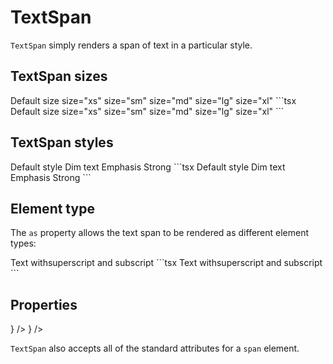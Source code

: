 
# TextSpan

`TextSpan` simply renders a span of text in a particular style.

## TextSpan sizes

<DemoSection>
  <Stack gap="xl">
    <TextSpan>Default size</TextSpan>
    <TextSpan size="xs">size="xs"</TextSpan>
    <TextSpan size="sm">size="sm"</TextSpan>
    <TextSpan size="md">size="md"</TextSpan>
    <TextSpan size="lg">size="lg"</TextSpan>
    <TextSpan size="xl">size="xl"</TextSpan>
  </Stack>
</DemoSection>
<SourceCode>
```tsx
<TextSpan>Default size</TextSpan>
<TextSpan size="xs">size="xs"</TextSpan>
<TextSpan size="sm">size="sm"</TextSpan>
<TextSpan size="md">size="md"</TextSpan>
<TextSpan size="lg">size="lg"</TextSpan>
<TextSpan size="xl">size="xl"</TextSpan>
```
</SourceCode>

## TextSpan styles

<DemoSection>
  <Stack gap="xl">
    <TextSpan>Default style</TextSpan>
    <TextSpan dim>Dim text</TextSpan>
    <TextSpan em>Emphasis</TextSpan>
    <TextSpan strong>Strong</TextSpan>
  </Stack>
</DemoSection>
<SourceCode>
```tsx
<TextSpan>Default style</TextSpan>
<TextSpan dim>Dim text</TextSpan>
<TextSpan em>Emphasis</TextSpan>
<TextSpan strong>Strong</TextSpan>
```
</SourceCode>

## Element type

The `as` property allows the text span to be rendered as different element types:

<DemoSection>
  Text with<TextSpan as="sup">superscript</TextSpan> and <TextSpan as="sub">subscript</TextSpan>
</DemoSection>
<SourceCode>
```tsx
  Text with<TextSpan as="sup">superscript</TextSpan> and <TextSpan as="sub">subscript</TextSpan>
```
</SourceCode>

## Properties

<PropsTable>
  <PropsItem
    name="as"
    description="Element to render for the span (default 'span')."
    type={
      <UnionType
        values={[
          'span',
          'p',
          'abbr',
          'acronym',
          'b',
          'bdo',
          'cite',
          'dfn',
          'div',
          'em',
          'i',
          'kbd',
          'label',
          'samp',
          'strong',
          'sub',
          'sup',
          'time',
          'tt',
          'var',
        ]}
      />
    }
  />
  <PropsItem
    name="dim"
    description="Render text in a dim color."
    type="boolean"
  />
  <PropsItem
    name="em"
    description="Surround text with <em>."
    type="boolean"
  />
  <PropsItem
    name="strong"
    description="Surround text with <strong>."
    type="boolean"
  />
  <PropsItem
    name="size"
    description="Font size of text span."
    type={
      <UnionType values={['xl', 'lg', 'md', 'sm', 'xs']} />
    }
  />
</PropsTable>

`TextSpan` also accepts all of the standard attributes for a `span` element.
